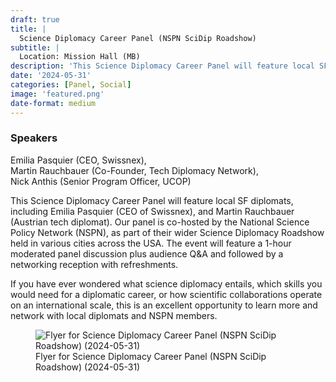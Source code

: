 ```yaml
---
draft: true 
title: |
  Science Diplomacy Career Panel (NSPN SciDip Roadshow)
subtitle: |
  Location: Mission Hall (MB)
description: 'This Science Diplomacy Career Panel will feature local SF diplomats, including Emilia Pasquier (CEO of Swissnex), and Martin Rauchbauer (Austrian tech diplomat).'
date: '2024-05-31'
categories: [Panel, Social]
image: 'featured.png'
date-format: medium 
---
```



### Speakers  
Emilia Pasquier (CEO, Swissnex),  
Martin Rauchbauer (Co-Founder, Tech Diplomacy Network),  
Nick Anthis (Senior Program Officer, UCOP)

This Science Diplomacy Career Panel will feature local SF diplomats, including Emilia Pasquier (CEO of Swissnex), and Martin Rauchbauer (Austrian tech diplomat). Our panel is co-hosted by the National Science Policy Network (NSPN), as part of their wider Science Diplomacy Roadshow held in various cities across the USA. The event will feature a 1-hour moderated panel discussion plus audience Q&A and followed by a networking reception with refreshments.

If you have ever wondered what science diplomacy entails, which skills you would need for a diplomatic career, or how scientific collaborations operate on an international scale, this is an excellent opportunity to learn more and network with local diplomats and NSPN members.

![Flyer for Science Diplomacy Career Panel (NSPN SciDip Roadshow) (2024-05-31)](featured.png){.lightbox}
